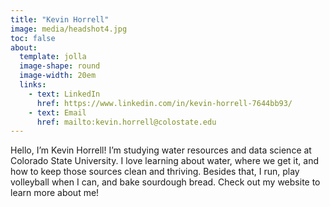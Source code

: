 ```yaml
---
title: "Kevin Horrell"
image: media/headshot4.jpg
toc: false
about: 
  template: jolla
  image-shape: round
  image-width: 20em
  links: 
    - text: LinkedIn
      href: https://www.linkedin.com/in/kevin-horrell-7644bb93/
    - text: Email
      href: mailto:kevin.horrell@colostate.edu
---
```


Hello, I'm Kevin Horrell! I'm studying water resources and data science at Colorado State University. I love learning about water, where we get it, and how to keep those sources clean and thriving. Besides that, I run, play volleyball when I can, and bake sourdough bread. Check out my website to learn more about me!
